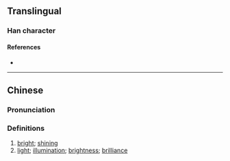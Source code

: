 {{character info}}
==Translingual==

===Han character===
{{Han char|rn=86|rad=火|as=04|sn=8|four=|canj=FHE|ids=⿰火反}}

====References====
* {{Han ref|kx=0667.120|dkj=18909|dj=1076.200|hdz=32192.080|uh=708D|ud=28813}}

----

==Chinese==
{{zh-forms}}

===Pronunciation===
{{zh-pron
|m=pàn
|c=pun3
|mc=
|oc=
|ma=
|cat=a,n
}}

===Definitions===
{{zh-hanzi}}

# [[bright]]; [[shining]]
# [[light]]; [[illumination]]; [[brightness]]; [[brilliance]]